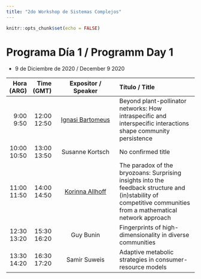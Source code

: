 ```yaml
---
title: "2do Workshop de Sistemas Complejos"
---
```


```r
knitr::opts_chunk$set(echo = FALSE)
```


# Programa Día 1 / Programm Day 1  

* 9 de Diciembre de 2020 / December 9 2020



------------------------------------------------------------------------------------------------------------------------
   Hora    Time     Expositor /                               Título / 
  (ARG)   (GMT)     Speaker                                   Title
------- ------- --------------------------------------------- ----------------------------------------------------------
 9:00   12:00   [Ignasi Bartomeus](https://bit.ly/33alHVJ)    Beyond plant-pollinator networks: How intraspecific 
 9:50   12:50                                                 and interspecific interactions shape community persistence
                       
10:00   13:00       Susanne Kortsch                           No confirmed title
10:50   13:50                                                   
                       
11:00   14:00       [Korinna Allhoff](https://bit.ly/2UxLWAz) The paradox of the bryozoans: Surprising insights into the 
11:50   14:50                                                 feedback structure and (in)stability of competitive 
                                                              communities from a mathematical network approach
                          
12:30   15:30       Guy Bunin                                 Fingerprints of high-dimensionality in diverse communities
13:20   16:20                
                       
                       
13:30   16:30       Samir Suweis                              Adaptive metabolic strategies in consumer-resource models
14:20   17:20                                            
                       
------------------------------------------------------------------------------------------------------------------------ 